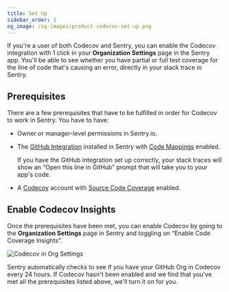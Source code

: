 ```yaml
---
title: Set Up
sidebar_order: 1
og_image: /og-images/product-codecov-set-up.png
---
```


If you're a user of both Codecov and Sentry, you can enable the Codecov integration with 1 click in your **Organization Settings** page in the Sentry app. You'll be able to see whether you have partial or full test coverage for the line of code that's causing an error, directly in your stack trace in Sentry.

## Prerequisites

There are a few prerequisites that have to be fulfilled in order for Codecov to work in Sentry. You have to have:

- Owner or manager-level permissions in Sentry.io.
- The [GitHub Integration](/organization/integrations/source-code-mgmt/github/) installed in Sentry with [Code Mappings](/organization/integrations/source-code-mgmt/github/#stack-trace-linking) enabled.

  <Alert>
    If you have the GitHub integration set up correctly, your stack traces will
    show an “Open this line in GitHub” prompt that will take you to your app's
    code.
  </Alert>

- A [Codecov](https://about.codecov.io/) account with [Source Code Coverage](https://about.codecov.io/product/feature/source-code-coverage/) enabled.

## Enable Codecov Insights

Once the prerequisites have been met, you can enable Codecov by going to the **Organization Settings** page in Sentry and toggling on “Enable Code Coverage Insights”.

![Codecov in Org Settings](./img/codecov-setup-in-new-ui.png)

<Alert>
  Sentry automatically checks to see if you have your GitHub Org in Codecov
  every 24 hours. If Codecov hasn't been enabled and we find that you've met all
  the prerequisites listed above, we'll turn it on for you.
</Alert>
